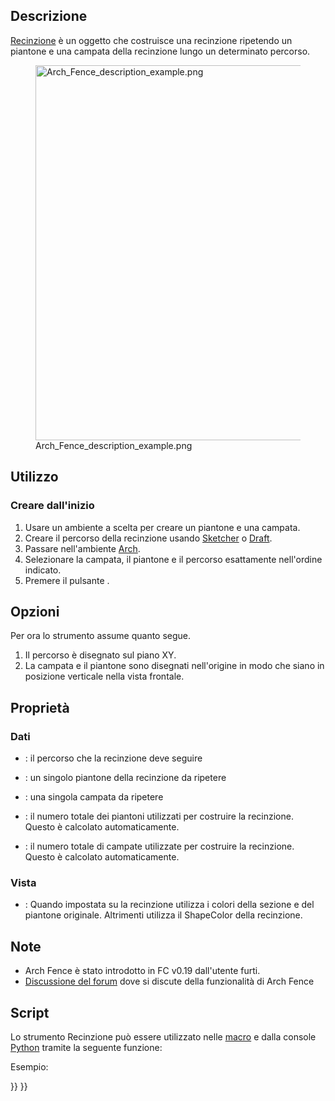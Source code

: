 <languages/>

<div class="mw-translate-fuzzy">
{{Docnav/it
|[[Arch_Frame/it|Telaio]]
|[[Arch_Truss/it|Travatura]]
|[[Arch_Workbench/it|Arch]]
|IconL=Arch_Frame.svg
|IconR=Arch_Truss.svg
|IconC=Workbench_Arch.svg
}}
</div>

{{VeryImportantMessage|THIS COMMAND IS PART OF THE INTEGRATED [[BIM_Workbench|BIM WORKBENCH]] IN V1.0<br>
This page has been updated for that version.}}

<div class="mw-translate-fuzzy">
{{GuiCommand/it
|Name=Arch Fence
|Name/it=Recinzione
|MenuLocation=Arch → Recinzione
|Workbenches=[[Arch_Workbench/it|Arch]]
|Version=0.19
}}
</div>

<span id="Description"></span>
==Descrizione==

<div class="mw-translate-fuzzy">
[[Arch_Fence/it|Recinzione]] è un oggetto che costruisce una recinzione ripetendo un piantone e una campata della recinzione lungo un determinato percorso.
</div>

[[Image:Arch Fence description example.png|600px]]

<span id="Usage"></span>
==Utilizzo==

<span id="Creating_from_scratch"></span>
=== Creare dall'inizio ===

<div class="mw-translate-fuzzy">
# Usare un ambiente a scelta per creare un piantone e una campata.
# Creare il percorso della recinzione usando [[Sketcher_Workbench/it|Sketcher]] o [[Draft_Workbench/it|Draft]].
# Passare nell'ambiente [[Arch_Workbench/it|Arch]].
# Selezionare la campata, il piantone e il percorso esattamente nell'ordine indicato.
# Premere il pulsante {{Button|[[Image:Arch Fence.svg|16px]] [[Arch_Fence/it|Recinzione]]}}.
</div>

<span id="Options"></span>
== Opzioni ==

Per ora lo strumento assume quanto segue.
# Il percorso è disegnato sul piano XY.
# La campata e il piantone sono disegnati nell'origine in modo che siano in posizione verticale nella vista frontale.

<span id="Properties"></span>
== Proprietà ==

<span id="Data"></span>
=== Dati ===

* {{PropertyData|Path}}: il percorso che la recinzione deve seguire
* {{PropertyData|Post}}: un singolo piantone della recinzione da ripetere
* {{PropertyData|Section}}: una singola campata da ripetere
* {{PropertyData|Number Of Posts}}: il numero totale dei piantoni utilizzati per costruire la recinzione. Questo è calcolato automaticamente.
* {{PropertyData|Number Of Sections}}: il numero totale di campate utilizzate per costruire la recinzione. Questo è calcolato automaticamente.

<span id="View"></span>
=== Vista ===

* {{PropertyView|Use Original Colors}}: Quando impostata su {{TRUE}} la recinzione utilizza i colori della sezione e del piantone originale. Altrimenti utilizza il ShapeColor della recinzione.

<span id="Notes"></span>
== Note ==

* Arch Fence è stato introdotto in FC v0.19 dall'utente furti.
* [https://forum.freecadweb.org/viewtopic.php?t=36149 Discussione del forum] dove si discute della funzionalità di Arch Fence

<span id="Scripting"></span>
== Script ==

Lo strumento Recinzione può essere utilizzato nelle [[Macros/it|macro]] e dalla console [[Python/it|Python]] tramite la seguente funzione:

{{Code|code=
Fence = buildFence(section, post, path)
}}

Esempio:

{{Code|code=
import FreeCAD
import Part
import Arch

parts = []

parts.append(Part.makeBox(2000, 50, 30, FreeCAD.Vector(0, 0, 1000 - 30)))
parts.append(Part.makeBox(2000, 50, 30))
parts.append(Part.makeBox(20, 20, 1000 - 60, FreeCAD.Vector(0, 15, 30)))
parts.append(Part.makeBox(20, 20, 1000 - 60, FreeCAD.Vector(1980, 15, 30)))

for i in range(8):
    parts.append(Part.makeBox(20, 20, 1000 - 60, FreeCAD.Vector((2000 / 9 * (i + 1)) - 10, 15, 30)))

Part.show(Part.makeCompound(parts), "Fence_section")
fence_section = FreeCAD.ActiveDocument.Fence_section

sketch = FreeCAD.ActiveDocument.addObject("Sketcher::SketchObject", "Path")
sketch.Placement = FreeCAD.Placement(FreeCAD.Vector(0, 0, 0), FreeCAD.Rotation(0, 0, 0, 1))
sketch.addGeometry(Part.LineSegment(FreeCAD.Vector(0, 0, 0), FreeCAD.Vector(20000, 0, 0)), False)
sketch.addGeometry(Part.LineSegment(FreeCAD.Vector(20000, 0, 0), FreeCAD.Vector(20000, 20000, 0)), False)

post = Part.makeBox(100, 100, 1000, FreeCAD.Vector(0, 0, 0))
Part.show(post, "Post")
post = FreeCAD.ActiveDocument.Post

Fence = Arch.buildFence(fence_section, post, sketch)
}}


<div class="mw-translate-fuzzy">
{{Docnav/it
|[[Arch_Frame/it|Carpenteria]]
|[[Arch_Truss/it|Travatura]]
|[[Arch_Workbench/it|Arch]]
|IconL=Arch_Frame.svg
|IconR=Arch_Truss.svg
|IconC=Workbench_Arch.svg
}}
</div>

{{BIM_Tools_navi{{#translation:}}}}
{{Userdocnavi{{#translation:}}}}